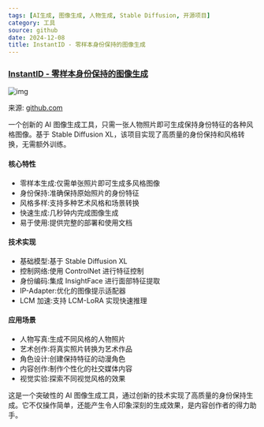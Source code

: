 ```yaml
---
tags: [AI生成, 图像生成, 人物生成, Stable Diffusion, 开源项目]
category: 工具
source: github
date: 2024-12-08
title: InstantID - 零样本身份保持的图像生成
---
```


### [InstantID - 零样本身份保持的图像生成](https://github.com/instantX-research/InstantID)

![img](https://img.mengpeng.tech/i/2024/12/07/67545eee316f7.webp)

来源: [github.com](https://github.com/instantX-research/InstantID)

一个创新的 AI 图像生成工具，只需一张人物照片即可生成保持身份特征的各种风格图像。基于 Stable Diffusion XL，该项目实现了高质量的身份保持和风格转换，无需额外训练。

#### 核心特性
- 零样本生成:仅需单张照片即可生成多风格图像
- 身份保持:准确保持原始照片的身份特征
- 风格多样:支持多种艺术风格和场景转换
- 快速生成:几秒钟内完成图像生成
- 易于使用:提供完整的部署和使用文档

#### 技术实现
- 基础模型:基于 Stable Diffusion XL
- 控制网络:使用 ControlNet 进行特征控制
- 身份编码:集成 InsightFace 进行面部特征提取
- IP-Adapter:优化的图像提示适配器
- LCM 加速:支持 LCM-LoRA 实现快速推理

#### 应用场景
- 人物写真:生成不同风格的人物照片
- 艺术创作:将真实照片转换为艺术作品
- 角色设计:创建保持特征的动漫角色
- 内容创作:制作个性化的社交媒体内容
- 视觉实验:探索不同视觉风格的效果

这是一个突破性的 AI 图像生成工具，通过创新的技术实现了高质量的身份保持生成。它不仅操作简单，还能产生令人印象深刻的生成效果，是内容创作者的得力助手。 